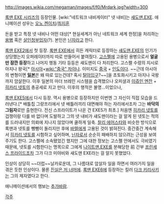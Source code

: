 http://images.wikia.com/megaman/images/f/f0/Mrdark.jpg?width=300

[[록맨 EXE 시리즈]]의 등장인물. [wiki:"네트워크 내비게이터" 넷 내비]는 [[섀도맨.EXE]]. 애니메이션 성우는 [[오노 켄이치]]/[[최지훈]]

돈을 받고 특정 넷 내비나 어떤 대상[* 현실세계가 아닌 네트워크 세계 한정]을 처리하는 [[용병]] 혹은 [[살인청부업자]](?). 본인은 [[닌자]]라고 한다.

[[록맨 EXE2]]에서 첫 등장. [[록맨 EXE]]에서 히든 캐릭터로 등장하는 [[섀도맨.EXE]]의 인기가 상당했는지 오퍼레이터까지 따로 만들어서 붙여줬다. [[고스펠]]에 고용된 용병으로서 '''얼굴만 잠깐 등장'''하고 나머지 행동 기타 등등은 섀도맨이 다 처리한다. 고스펠 수령의 지시로 아지나 왕국[* [[아시아]]+[[wiki:"중국" 차이나]]. 이미지도 [[중국]] + [[인도]]이다. ~~근데 아시아의 변형이면 '''[[일본]]'''은 왜 따로 있는건데? 혹시 [[탈아입구]]?~~]을 초토화시키고 아지나 국왕까지 암살한다. 이후 일본의 마더 브레인 시스템을 습격했으나 오피셜과 [[이쥬인 엔잔]] + [[히카리 넷토]]의 총공세로 지고 만다. 이후의 행적은 불명...이었으나,

[[록맨 EXE5]]에서 다시 등장. 역시 용병으로 등장하지만 이번엔 그 자신이 직접 모습을 드러낸다.[* 배틀칩 그랑프리에서 넷 배틀러끼리 대면해야 하는 자리에서조차 그는 '''바닥의 그림자'''로만 출현한다. 전신 스프라이트가 나온 건 EXE5가 최초.] 처음엔 [[히카리 넷토]]를 겁쟁이랑 다를 바 없다며 도발하고 그의 넷 내비가 섀도맨이라는 걸 알게 된 넷토는 적의를 드러내지만 의뢰에 지나지 않았다며 쿨하게 일축. [[찰리 에어스타]]와 비슷한 방식으로 록맨과 넷토를 뺑뺑이 돌리지만 후에 [[바렐]]에게 고용된 것이 밝혀진다. 중간중간 계속해서 [[히카리 넷토]]를 시험하고 싶어하며, [[닌자]]로서 순순히 패배하지 않으려는 근성을 보여주기도 한다. 고스펠에 소속됐었긴 했지만 그에 대한 정보는 고스펠 안에서도 극비였기 때문에, 넷토를 시험한다는 명목으로 그에게 [[나이트맨.EXE]]를 분해당한 前 간부 [[프린세스 프라이드]]조차 그가 다크 미야비와 섀도맨 EXE라는 걸 알지 못했었다.

인상이 상당히 ~~더럽~~날카로운데, 그 나름대로 암살자 일을 하면서 여러가지 일을 겪은 듯한 인상이다. 물론 [[진실은 저 너머에]].
[[록맨 EXE6]]에 등장하는 킬러 [[다크 키리사키]]는 그의 제자였다고 한다.


애니메이션에서의 행보는 [[추가바람]].


[[각주]]
